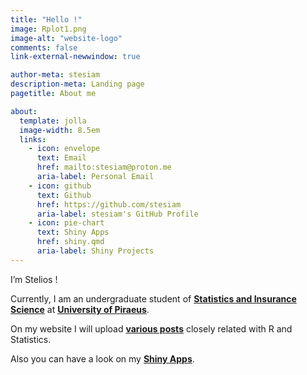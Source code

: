 ```yaml
---
title: "Hello !"
image: Rplot1.png
image-alt: "website-logo"
comments: false
link-external-newwindow: true

author-meta: stesiam
description-meta: Landing page
pagetitle: About me

about:
  template: jolla
  image-width: 8.5em
  links:
    - icon: envelope
      text: Email
      href: mailto:stesiam@proton.me
      aria-label: Personal Email
    - icon: github
      text: Github
      href: https://github.com/stesiam
      aria-label: stesiam's GitHub Profile
    - icon: pie-chart
      text: Shiny Apps
      href: shiny.qmd
      aria-label: Shiny Projects
---
```

I'm Stelios !

Currently, I am an undergraduate student of **[Statistics and Insurance Science](https://www.unipi.gr/unipi/en/sta-home-en.html)** at **[University of Piraeus](https://www.unipi.gr/unipi/en/)**.

On my website I will upload **[various posts](posts.html)** closely related with R and Statistics.

Also you can have a look on my **[Shiny Apps](shiny.qmd)**.